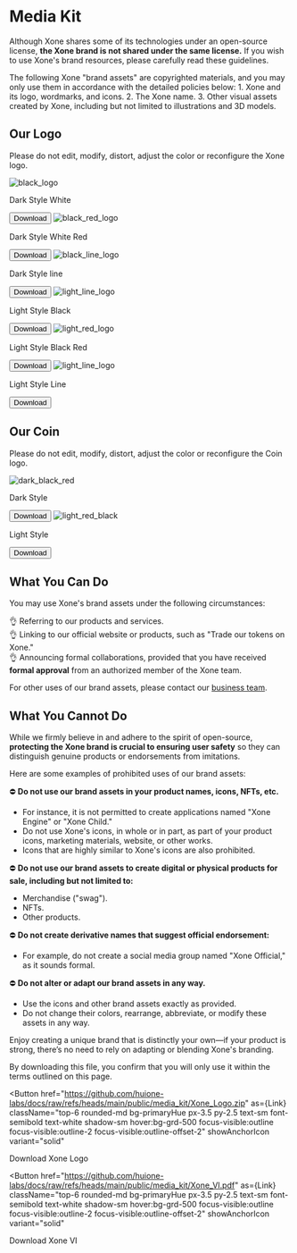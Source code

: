 
# Media Kit

Although Xone shares some of its technologies under an open-source license, **the Xone brand is not shared under the same license.** If you wish to use Xone's brand resources, please carefully read these guidelines.  

<Callout type="warning" emoji="⚠️">
  The following Xone "brand assets" are copyrighted materials, and you may only use them in accordance with the detailed policies below:  
  1. Xone and its logo, wordmarks, and icons.  
  2. The Xone name.  
  3. Other visual assets created by Xone, including but not limited to illustrations and 3D models.  
</Callout>

## Our Logo

Please do not edit, modify, distort, adjust the color or reconfigure the Xone logo.

<div class="mt-2 grid grid-cols-2 sm:grid-cols-4 lg:grid-cols-3 gap-2">
  <Card isFooterBlurred className="border-none" radius="lg">
    <Image
      alt="black_logo"
      className="object-cover"
      src="/images/black_logo.png"
      width={300}
    />
    <CardFooter className="justify-between before:bg-white/10 border-white/20 border-1 overflow-hidden py-1 absolute before:rounded-xl rounded-large bottom-1 w-[calc(100%_-_8px)] shadow-small ml-1 z-10">
      <p className="text-tiny text-white/80">Dark Style White</p>
      <Button
        href="https://github.com/huione-labs/docs/raw/refs/heads/main/public/media_kit/Dark_Style_Logo_White.zip"
        className="text-tiny text-white bg-black/20"
        color="default"
        radius="lg"
        size="sm"
        variant="flat"
      >
        Download
      </Button>
    </CardFooter>
  </Card>
  <Card isFooterBlurred className="border-none" radius="lg">
    <Image
      alt="black_red_logo"
      className="object-cover"
      src="/images/black_red_logo.png"
      width={300}
    />
    <CardFooter className="justify-between before:bg-white/10 border-white/20 border-1 overflow-hidden py-1 absolute before:rounded-xl rounded-large bottom-1 w-[calc(100%_-_8px)] shadow-small ml-1 z-10">
      <p className="text-tiny text-white/80">Dark Style White Red</p>
      <Button
        href="https://github.com/huione-labs/docs/raw/refs/heads/main/public/media_kit/Dark_Style_Logo_White_Red.zip"
        className="text-tiny text-white bg-black/20"
        color="default"
        radius="lg"
        size="sm"
        variant="flat"
      >
        Download
      </Button>
    </CardFooter>
  </Card>
  <Card isFooterBlurred className="border-none" radius="lg">
    <Image
      alt="black_line_logo"
      className="object-cover"
      src="/images/black_line_logo.png"
      width={300}
    />
    <CardFooter className="justify-between before:bg-white/10 border-white/20 border-1 overflow-hidden py-1 absolute before:rounded-xl rounded-large bottom-1 w-[calc(100%_-_8px)] shadow-small ml-1 z-10">
      <p className="text-tiny text-white/80">Dark Style line</p>
      <Button
        href="https://github.com/huione-labs/docs/raw/refs/heads/main/public/media_kit/Dark_Style_Logo_Line.zip"
        className="text-tiny text-white bg-black/20"
        color="default"
        radius="lg"
        size="sm"
        variant="flat"
      >
        Download
      </Button>
    </CardFooter>
  </Card>
  <Card isFooterBlurred className="border-none" radius="lg">
    <Image
      alt="light_line_logo"
      className="object-cover"
      src="/images/light_logo.png"
      width={300}
    />
    <CardFooter className="justify-between before:bg-white/10 border-white/20 border-1 overflow-hidden py-1 absolute before:rounded-xl rounded-large bottom-1 w-[calc(100%_-_8px)] shadow-small ml-1 z-10">
      <p className="text-tiny text-black dark:text-white/80">Light Style Black</p>
      <Button
        href="https://github.com/huione-labs/docs/raw/refs/heads/main/public/media_kit/Light_Style_Logo_Black.zip"
        className="text-tiny text-black dark:dark:text-white/80 bg-black/20"
        color="default"
        radius="lg"
        size="sm"
        variant="flat"
      >
        Download
      </Button>
    </CardFooter>
  </Card>
  <Card isFooterBlurred className="border-none" radius="lg">
    <Image
      alt="light_red_logo"
      className="object-cover"
      src="/images/light_red_logo.png"
      width={300}
    />
    <CardFooter className="justify-between before:bg-white/10 border-white/20 border-1 overflow-hidden py-1 absolute before:rounded-xl rounded-large bottom-1 w-[calc(100%_-_8px)] shadow-small ml-1 z-10">
      <p className="text-tiny text-black dark:text-white/80">Light Style Black Red</p>
      <Button
        href="https://github.com/huione-labs/docs/raw/refs/heads/main/public/media_kit/Light_Style_Logo_Black_Red.zip"
        className="text-tiny text-black dark:dark:text-white/80 bg-black/20"
        color="default"
        radius="lg"
        size="sm"
        variant="flat"
      >
        Download
      </Button>
    </CardFooter>
  </Card>
  <Card isFooterBlurred className="border-none" radius="lg">
    <Image
      alt="light_line_logo"
      className="object-cover"
      src="/images/light_line_logo.png"
      width={300}
    />
    <CardFooter className="justify-between before:bg-white/10 border-white/20 border-1 overflow-hidden py-1 absolute before:rounded-xl rounded-large bottom-1 w-[calc(100%_-_8px)] shadow-small ml-1 z-10">
      <p className="text-tiny text-black dark:text-white/80">Light Style Line</p>
      <Button
        href="https://github.com/huione-labs/docs/raw/refs/heads/main/public/media_kit/Light_Style_Logo_Line.zip"
        className="text-tiny text-black dark:dark:text-white/80 bg-black/20"
        color="default"
        radius="lg"
        size="sm"
        variant="flat"
      >
        Download
      </Button>
    </CardFooter>
  </Card>
</div>

## Our Coin

Please do not edit, modify, distort, adjust the color or reconfigure the Coin logo.

<div class="mt-2 grid grid-cols-[repeat(auto-fit,minmax(200px,1fr))] gap-2">
  <Card isFooterBlurred className="border-none" radius="lg">
    <Image
      alt="dark_black_red"
      className="object-cover"
      src="/images/dark_black_red.png"
      width={412}
    />
    <CardFooter className="justify-between before:bg-white/10 border-white/20 border-1 overflow-hidden py-1 absolute before:rounded-xl rounded-large bottom-1 w-[calc(100%_-_8px)] shadow-small ml-1 z-10">
      <p className="text-tiny text-white/80">Dark Style</p>
      <Button
        href="https://github.com/huione-labs/docs/raw/refs/heads/main/public/media_kit/Dark_Style_Coin_White_Red.zip"
        className="text-tiny text-white bg-black/20"
        color="default"
        radius="lg"
        size="sm"
        variant="flat"
      >
        Download
      </Button>
    </CardFooter>
  </Card>
  <Card isFooterBlurred className="border-none" radius="lg">
    <Image
      alt="light_red_black"
      className="object-cover"
      src="/images/light_red_black.png"
      width={412}
    />
    <CardFooter className="justify-between before:bg-white/10 border-white/20 border-1 overflow-hidden py-1 absolute before:rounded-xl rounded-large bottom-1 w-[calc(100%_-_8px)] shadow-small ml-1 z-10">
      <p className="text-tiny text-black dark:text-white/80">Light Style</p>
      <Button
        href="https://github.com/huione-labs/docs/raw/refs/heads/main/public/media_kit/Light_Style_Coin_Black_Red.zip"
        className="text-tiny text-black dark:dark:text-white/80 bg-black/20"
        color="default"
        radius="lg"
        size="sm"
        variant="flat"
      >
        Download
      </Button>
    </CardFooter>
  </Card>
</div>


## What You Can Do

You may use Xone's brand assets under the following circumstances:  

👌 Referring to our products and services.  
👌 Linking to our official website or products, such as "Trade our tokens on Xone."  
👌 Announcing formal collaborations, provided that you have received **formal approval** from an authorized member of the Xone team.  

For other uses of our brand assets, please contact our [business team](mailto:business@xone.plus).  


## What You Cannot Do

While we firmly believe in and adhere to the spirit of open-source, **protecting the Xone brand is crucial to ensuring user safety** so they can distinguish genuine products or endorsements from imitations.  

Here are some examples of prohibited uses of our brand assets:  

⛔️ **Do not use our brand assets in your product names, icons, NFTs, etc.**  
- For instance, it is not permitted to create applications named "Xone Engine" or "Xone Child."  
- Do not use Xone's icons, in whole or in part, as part of your product icons, marketing materials, website, or other works.  
- Icons that are highly similar to Xone's icons are also prohibited.  

⛔️ **Do not use our brand assets to create digital or physical products for sale, including but not limited to:**  
- Merchandise ("swag").  
- NFTs.  
- Other products.  

⛔️ **Do not create derivative names that suggest official endorsement:**  
- For example, do not create a social media group named "Xone Official," as it sounds formal.  

⛔️ **Do not alter or adapt our brand assets in any way.**  
- Use the icons and other brand assets exactly as provided.  
- Do not change their colors, rearrange, abbreviate, or modify these assets in any way.  

Enjoy creating a unique brand that is distinctly your own—if your product is strong, there’s no need to rely on adapting or blending Xone's branding.

By downloading this file, you confirm that you will only use it within the terms outlined on this page.

<Button
  href="https://github.com/huione-labs/docs/raw/refs/heads/main/public/media_kit/Xone_Logo.zip"
  as={Link}
  className="top-6 rounded-md bg-primaryHue px-3.5 py-2.5 text-sm font-semibold text-white shadow-sm hover:bg-grd-500 focus-visible:outline focus-visible:outline-2 focus-visible:outline-offset-2"
  showAnchorIcon
  variant="solid"
>
  Download Xone Logo
</Button>

<Button
  href="https://github.com/huione-labs/docs/raw/refs/heads/main/public/media_kit/Xone_VI.pdf"
  as={Link}
  className="top-6 rounded-md bg-primaryHue px-3.5 py-2.5 text-sm font-semibold text-white shadow-sm hover:bg-grd-500 focus-visible:outline focus-visible:outline-2 focus-visible:outline-offset-2"
  showAnchorIcon
  variant="solid"
>
  Download Xone VI
</Button>